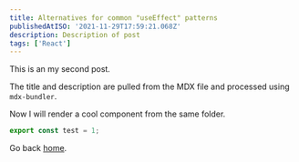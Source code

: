 ```yaml
---
title: Alternatives for common "useEffect" patterns
publishedAtISO: '2021-11-29T17:59:21.068Z'
description: Description of post
tags: ['React']
---
```


This is an my second post.

The title and description are pulled from the MDX file and processed using `mdx-bundler`.

Now I will render a cool component from the same folder.

```typescript
export const test = 1;
```

Go back [home](/).
